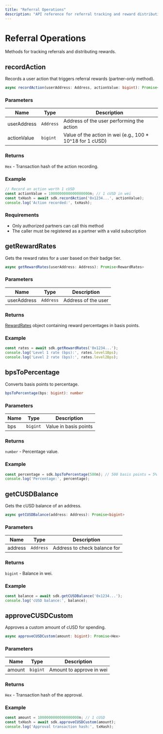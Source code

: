 ```yaml
---
title: "Referral Operations"
description: "API reference for referral tracking and reward distribution"
---
```


# Referral Operations

Methods for tracking referrals and distributing rewards.

## recordAction

Records a user action that triggers referral rewards (partner-only method).

```typescript
async recordAction(userAddress: Address, actionValue: bigint): Promise<Hex>
```

### Parameters

| Name | Type | Description |
|------|------|-------------|
| userAddress | `Address` | Address of the user performing the action |
| actionValue | `bigint` | Value of the action in wei (e.g., 100 * 10^18 for 1 cUSD) |

### Returns

`Hex` - Transaction hash of the action recording.

### Example

```typescript
// Record an action worth 1 cUSD
const actionValue = 1000000000000000000n; // 1 cUSD in wei
const txHash = await sdk.recordAction('0x1234...', actionValue);
console.log('Action recorded:', txHash);
```

### Requirements

- Only authorized partners can call this method
- The caller must be registered as a partner with a valid subscription

## getRewardRates

Gets the reward rates for a user based on their badge tier.

```typescript
async getRewardRates(userAddress: Address): Promise<RewardRates>
```

### Parameters

| Name | Type | Description |
|------|------|-------------|
| userAddress | `Address` | Address of the user |

### Returns

[RewardRates](/api-reference/typescript-types#rewardrates) object containing reward percentages in basis points.

### Example

```typescript
const rates = await sdk.getRewardRates('0x1234...');
console.log('Level 1 rate (bps):', rates.level1Bps);
console.log('Level 2 rate (bps):', rates.level2Bps);
```

## bpsToPercentage

Converts basis points to percentage.

```typescript
bpsToPercentage(bps: bigint): number
```

### Parameters

| Name | Type | Description |
|------|------|-------------|
| bps | `bigint` | Value in basis points |

### Returns

`number` - Percentage value.

### Example

```typescript
const percentage = sdk.bpsToPercentage(500n); // 500 basis points = 5%
console.log('Percentage:', percentage);
```

## getCUSDBalance

Gets the cUSD balance of an address.

```typescript
async getCUSDBalance(address: Address): Promise<bigint>
```

### Parameters

| Name | Type | Description |
|------|------|-------------|
| address | `Address` | Address to check balance for |

### Returns

`bigint` - Balance in wei.

### Example

```typescript
const balance = await sdk.getCUSDBalance('0x1234...');
console.log('cUSD balance:', balance);
```

## approveCUSDCustom

Approves a custom amount of cUSD for spending.

```typescript
async approveCUSDCustom(amount: bigint): Promise<Hex>
```

### Parameters

| Name | Type | Description |
|------|------|-------------|
| amount | `bigint` | Amount to approve in wei |

### Returns

`Hex` - Transaction hash of the approval.

### Example

```typescript
const amount = 1000000000000000000n; // 1 cUSD
const txHash = await sdk.approveCUSDCustom(amount);
console.log('Approval transaction hash:', txHash);
```